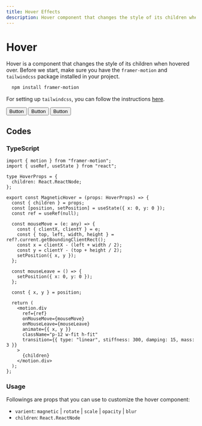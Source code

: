 ```yaml
---
title: Hover Effects
description: Hover component that changes the style of its children when hovered over.
---
```


<div className="container">

# Hover

Hover is a component that changes the style of its children when hovered over.
Before we start, make sure you have the `framer-motion` and `tailwindcss` package installed in your project.

```bash {3} copy
  npm install framer-motion
```

For setting up `tailwindcss`, you can follow the instructions [here](https://tailwindcss.com/docs/installation).

<Spacing>
  <Hover>
    <Button color="green">Button</Button>
  </Hover>
  <Hover>
    <Button>Button</Button>
  </Hover>
  <Hover>
    <Button color="red">Button</Button>
  </Hover>
</Spacing>

## Codes

### TypeScript

```tsx filename="hover.tsx" {3} copy
import { motion } from "framer-motion";
import { useRef, useState } from "react";

type HoverProps = {
  children: React.ReactNode;
};

export const MagneticHover = (props: HoverProps) => {
  const { children } = props;
  const [position, setPosition] = useState({ x: 0, y: 0 });
  const ref = useRef(null);

  const mouseMove = (e: any) => {
    const { clientX, clientY } = e;
    const { top, left, width, height } = ref?.current.getBoundingClientRect();
    const x = clientX - (left + width / 2);
    const y = clientY - (top + height / 2);
    setPosition({ x, y });
  };

  const mouseLeave = () => {
    setPosition({ x: 0, y: 0 });
  };

  const { x, y } = position;

  return (
    <motion.div
      ref={ref}
      onMouseMove={mouseMove}
      onMouseLeave={mouseLeave}
      animate={{ x, y }}
      className="p-12 w-fit h-fit"
      transition={{ type: "linear", stiffness: 300, damping: 15, mass: 3 }}
    >
      {children}
    </motion.div>
  );
};
```

### Usage

Followings are props that you can use to customize the hover component:
- `varient`: `magnetic` | `rotate` | `scale` | `opacity` | `blur`
- `children`: `React.ReactNode`

</div>
